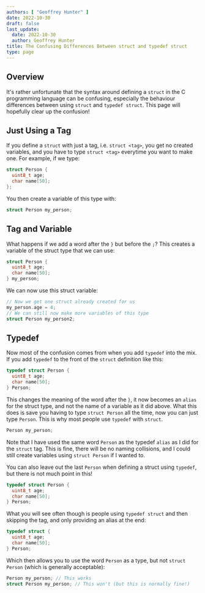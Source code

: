 ```yaml
---
authors: [ "Geoffrey Hunter" ]
date: 2022-10-30
draft: false
last_update:
  date: 2022-10-30
  author: Geoffrey Hunter
title: The Confusing Differences Between struct and typedef struct
type: page
---
```


## Overview

It's rather unfortunate that the syntax around defining a `struct` in the C programming language can be confusing, especially the behaviour differences between using `struct` and `typedef struct`. This page will hopefully clear up the confusion!

## Just Using a Tag

If you define a `struct` with just a tag, i.e. `struct <tag>`, you get no created variables, and you have to type `struct <tag>` everytime you want to make one. For example, if we type:

```c
struct Person {
  uint8_t age;
  char name[50];
};
```

You then create a variable of this type with:

```c
struct Person my_person;
```

## Tag and Variable

What happens if we add a word after the `}` but before the `;`? This creates a variable of the struct type that we can use:

```c
struct Person {
  uint8_t age;
  char name[50];
} my_person;
```

We can now use this struct variable:

```c
// Now we get one struct already created for us
my_person.age = 4;
// We can still now make more variables of this type
struct Person my_person2;
```

## Typedef

Now most of the confusion comes from when you add `typedef` into the mix. If you add `typedef` to the front of the `struct` definition like this:

```c
typedef struct Person {
  uint8_t age;
  char name[50];
} Person;
```

This changes the meaning of the word after the `}`, it now becomes an `alias` for the struct type, and not the name of a variable as it did above. What this does is save you having to type `struct Person` all the time, now you can just type `Person`. This is why most people use `typedef` with `struct`.

```c
Person my_person;
```

Note that I have used the same word `Person` as the typedef `alias` as I did for the `struct` tag. This is fine, there will be no naming collisions, and I could still create variables using `struct Person` if I wanted to.

You can also leave out the last `Person` when defining a struct using `typedef`, but there is not much point in this!

```c
typedef struct Person {
  uint8_t age;
  char name[50];
} Person;
```

What you will see often though is people using `typedef struct` and then skipping the tag, and only providing an alias at the end:

```c
typedef struct {
  uint8_t age;
  char name[50];
} Person;
```

Which then allows you to use the word `Person` as a type, but not `struct Person` (which is generally acceptable):

```c
Person my_person; // This works
struct Person my_person; // This won't (but this is normally fine!)
```